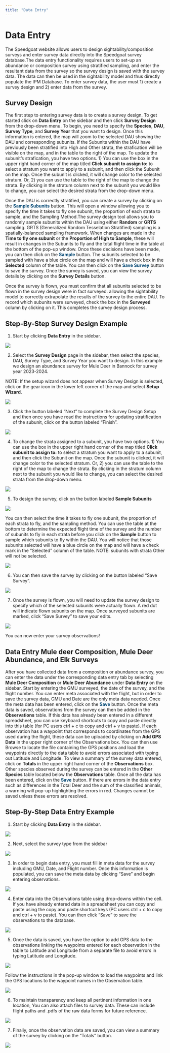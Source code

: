```yaml
--- 
title: "Data Entry"
---
```


# Data Entry {#dataentry}

The Speedgoat website allows users to design sightability/composition surveys and enter survey data directly into the Speedgoat survey database.The data entry functionality requires users to set-up an abundance or composition survey using stratified sampling, and enter the resultant data from the survey so the survey design is saved with the survey data. The data can then be used in the sightability model and thus directly populate the IPM Database. To enter survey data, the user must 1) create a survey design and 2) enter data from the survey.

## Survey Design {#dataentry-survde}

The first step to entering survey data is to create a survey design. To get started click on **Data Entry** on the sidebar and then click **Survey Design** from the drop-down menu. To begin, you need to specify the **Species**, **DAU**, **Survey Type**, and **Survey Year** that you want to design. Once this information is entered, the map will zoom to the selected DAU showing the DAU and corresponding subunits. If the Subunits within the DAU have previously been stratified into High and Other strata, the strafication will be visible on the map, and in the table to the right of the map. To update the subunit's strafication, you have two options. 1) You can use the box in the upper right hand corner of the map titled **Click subunit to assign to:** to select a stratum you want to apply to a subunit, and then click the Subunit on the map. Once the subunit is clicked, it will change color to the selected stratum. Or, 2) you can use the table to the right of the map to change the strata.  By clicking in the stratum column next to the subunit you would like to change, you can select the desired strata from the drop-down menu. 

Once the DAU is correctly stratified, you can create a survey by clicking on the <span style="color: #004672;"><b>Sample Subunits</b></span> button. This will open a window allowing you to specify the time it takes to fly one subunit, the proportion of each strata to sample, and the Sampling Method.The survey design tool allows you to randomly sample subunits within the DAU using either **Random** or **GRTS** sampling. GRTS (Generalized Random Tesselation Stratified) sampling is a spatially-balanced sampling framework. When changes are made in the **Time to fly one subunit** or the **Proportion of High to Sample**, these will result in changes in the Subunits to fly and the total flight time in the table at the bottom of the pop-up window. Once these decisions have been made, you can then click on the <span style="color: #004672;"><b>Sample</b></span> button. The subunits selected to be sampled with have a blue circle on the map and will have a check box in the **Selected** column of the table. You can then click on the <span style="color: #004672;"><b>Save Survey</b></span> button to save the survey. Once the survey is saved, you can view the survey details by clicking on the **Survey Details** button.

Once the survey is flown, you must confirm that all subunits selected to be flown in the survey design were in fact surveyed. allowing the sightability model to correctly extrapolate the results of the survey to the entire DAU. To record which subunits were surveyed, check the box in the **Surveyed** column by clicking on it.  This completes the survey design process.

## Step-By-Step Survey Design Example {#dataentry-survdeex}

1. Start by clicking **Data Entry** in the sidebar.

![](./www/dataentry_01.PNG)

2. Select the **Survey Design** page in the sidebar, then select the species, DAU, Survey Type, and Survey Year you want to design. In this example we design an abundance survey for Mule Deer in Bannock for survey year 2023-2024.


NOTE: If the setup wizard does not appear when Survey Design is selected, click on the gear icon in the lower left corner of the map and select **Setup Wizard**.

![](./www/dataentry_02.PNG)

3. Click the button labeled "Next" to complete the Survey Design Setup and then once you have read the instructions for updating stratification of the subunit, click on the button labeled "Finish".

![](./www/dataentry_03.PNG)

4. To change the strata assigned to a subunit, you have two options. 1) You can use the box in the upper right hand corner of the map titled **Click subunit to assign to:** to select a stratum you want to apply to a subunit, and then click the Subunit on the map. Once the subunit is clicked, it will change color to the selected stratum. Or, 2) you can use the table to the right of the map to change the strata.  By clicking in the stratum column next to the subunit you would like to change, you can select the desired strata from the drop-down menu.

![](./www/dataentry_04.PNG)

5. To design the survey, click on the button labeled **Sample Subunits**

![](./www/dataentry_05.PNG)

You can then select the time it takes to fly one subunit, the proportion of each strata to fly, and the sampling method. You can use the table at the bottom to determine the expected flight time of the survey and the number of subunits to fly in each strata before you click on the **Sample** button to sample which subunits to fly within the DAU. You will notice that those subunits selected will have a blue circle on the map and will have a check mark in the "Selected" column of the table. NOTE: subunits with strata Other will not be selected.

![](./www/dataentry_06.PNG)

6. You can then save the survey by clicking on the button labeled "Save Survey". 

![](./www/dataentry_07.PNG)

7. Once the survey is flown, you will need to update the survey design to specify which of the selected subunits were actually flown. A red dot will indicate flown subunits on the map. Once surveyed subunits are marked, click "Save Survey" to save your edits.

![](./www/dataentry_08.PNG)

You can now enter your survey observations!

## Data Entry Mule deer Composition, Mule Deer Abundance, and Elk Surveys {#dataentry-survdatent}

After you have collected data from a composition or abundance survey, you can enter the data under the corresponding data entry tab by selecting **Mule Deer Composition** or **Mule Deer Abundance** under **Data Entry** on the sidebar. Start by entering the GMU surveyed, the date of the survey, and the flight number. You can enter meta associated with the flight, but in order to save the survey data, GMU and Date are the only meta data needed. Once the meta data has been entered, click on the <span style="color: #004672;"><b>Save</b></span> button. Once the meta data is saved, observations from the survey can then be added in the **Observations** table. If this data has already been entered in a different spreadsheet, you can use keyboard shortcuts to copy and paste directly into this table (for PC users ctrl + c to copy and ctrl + v to paste). If each observation has a waypoint that corresponds to coordinates from the GPS used during the flight, these data can be uploaded by clicking on **Add GPS Data** in the upper right corner of the Observations box. You can then use Browse to locate the file containing the GPS positions and load the waypoints directly to the data table to avoid errors associated with typing out Latitude and Longitude. To view a summary of the survey data entered, click on **Totals** in the upper right hand corner of the **Observations** box.  Other species observed during the survey can be entered in the **Other Species** table located below the **Observations** table. Once all the data has been entered, click on the <span style="color: #004672;"><b>Save</b></span> button. If there are errors in the data entry such as differences in the Total Deer and the sum of the classified animals, a warning will pop-up highlighting the errors in red. Changes cannot be saved unless these errors are resolved.

## Step-By-Step Data Entry Example {#dataentry-survdatentex}

1. Start by clicking **Data Entry** in the sidebar.

![](./www/dataentry_01.PNG)

2. Next, select the survey type from the sidebar

![](./www/dataentry_09.PNG)

3. In order to begin data entry, you must fill in meta data for the survey including GMU, Date, and Flight number. Once this information is populated, you can save the meta data by clicking "Save" and begin entering observations.

![](./www/dataentry_10.PNG)

4. Enter data into the Observations table using drop-downs within the cell. If you have already entered data in a spreadsheet you can copy and paste using the copy and paste shortcut keys (PC users ctrl + c to copy and ctrl + v to paste). You can then click "Save" to save the observations to the database. 

![](./www/dataentry_11.PNG)

5. Once the data is saved, you have the option to add GPS data to the observations linking the waypoints entered for each observation in the table to Latitude and Longitude from a separate file to avoid errors in typing Latitude and Longitude. 

![](./www/dataentry_13.PNG)

Follow the instructions in the pop-up window to load the waypoints and link the GPS locations to the waypoint names in the Observation table.

![](./www/dataentry_12.PNG)

6. To maintain transparency and keep all pertinent information in one location, You can also attach files to survey data. These can include flight paths and .pdfs of the raw data forms for future reference.

![](./www/dataentry_14.PNG)

7. Finally, once the observation data are saved, you can view a summary of the survey by clicking on the "Totals" button.

![](./www/dataentry_15.PNG)